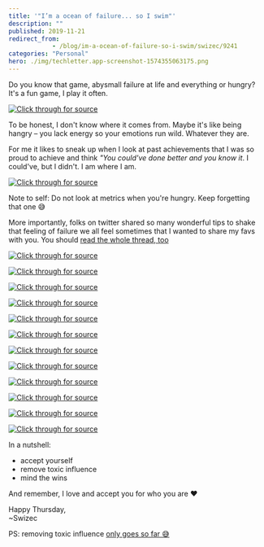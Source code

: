 ```yaml
---
title: '"I’m a ocean of failure... so I swim"'
description: ""
published: 2019-11-21
redirect_from: 
            - /blog/im-a-ocean-of-failure-so-i-swim/swizec/9241
categories: "Personal"
hero: ./img/techletter.app-screenshot-1574355063175.png
---
```


Do you know that game, abysmall failure at life and everything or hungry? It's a fun game, I play it often.

[![Click through for source](./img/techletter.app-screenshot-1574355063175.png)](https://twitter.com/Swizec/status/1197206705743859712)

To be honest, I don't know where it comes from. Maybe it's like being hangry – you lack energy so your emotions run wild. Whatever they are.

For me it likes to sneak up when I look at past achievements that I was so proud to achieve and think _"You could've done better and you know it_. I could've, but I didn't. I am where I am.

[![Click through for source](./img/techletter.app-screenshot-1574355078936.png)](https://www.youtube.com/watch?v=Q9WZtxRWieM)

Note to self: Do not look at metrics when you're hungry. Keep forgetting that one 😅

More importantly, folks on twitter shared so many wonderful tips to shake that feeling of failure we all feel sometimes that I wanted to share my favs with you. You should [read the whole thread, too](https://twitter.com/Swizec/status/1197206705743859712)

[![Click through for source](./img/techletter.app-screenshot-1574355062882.png)](https://twitter.com/LuizAdolphs/status/1197207999212924933)

[![Click through for source](./img/techletter.app-screenshot-1574355063011.png)](https://twitter.com/dabit3/status/1197239118918492160)

[![Click through for source](./img/techletter.app-screenshot-1574355062927.png)](https://twitter.com/brianball/status/1197215949490778112)

[![Click through for source](./img/techletter.app-screenshot-1574355063106.png)](https://twitter.com/levelsio/status/1197229677451988992)

[![Click through for source](./img/techletter.app-screenshot-1574355063177.png)](https://twitter.com/serapath/status/1197538391052697601)

[![Click through for source](./img/techletter.app-screenshot-1574355062913.png)](https://twitter.com/_AshConnolly/status/1197247570654965760)

[![Click through for source](./img/techletter.app-screenshot-1574355063097.png)](https://twitter.com/petecodes/status/1197259647482245126)

[![Click through for source](./img/techletter.app-screenshot-1574355062786.png)](https://twitter.com/ljayham/status/1197210492940496903)

[![Click through for source](./img/techletter.app-screenshot-1574355062828.png)](https://twitter.com/sachinpc/status/1197252395933126656)

[![Click through for source](./img/techletter.app-screenshot-1574355063642.png)](https://twitter.com/superpatell/status/1197300535805784065)

[![Click through for source](./img/techletter.app-screenshot-1574355062911.png)](https://twitter.com/MaximeHeckel/status/1197208309805154304)

[![Click through for source](./img/techletter.app-screenshot-1574355062906.png)](https://twitter.com/GroundControl/status/1197271855658352646)

In a nutshell:

-   accept yourself
-   remove toxic influence
-   mind the wins

And remember, I love and accept you for who you are ❤️

Happy Thursday,  
~Swizec

PS: removing toxic influence [only goes so far 😅](https://twitter.com/Swizec/status/1197255649593188352)
